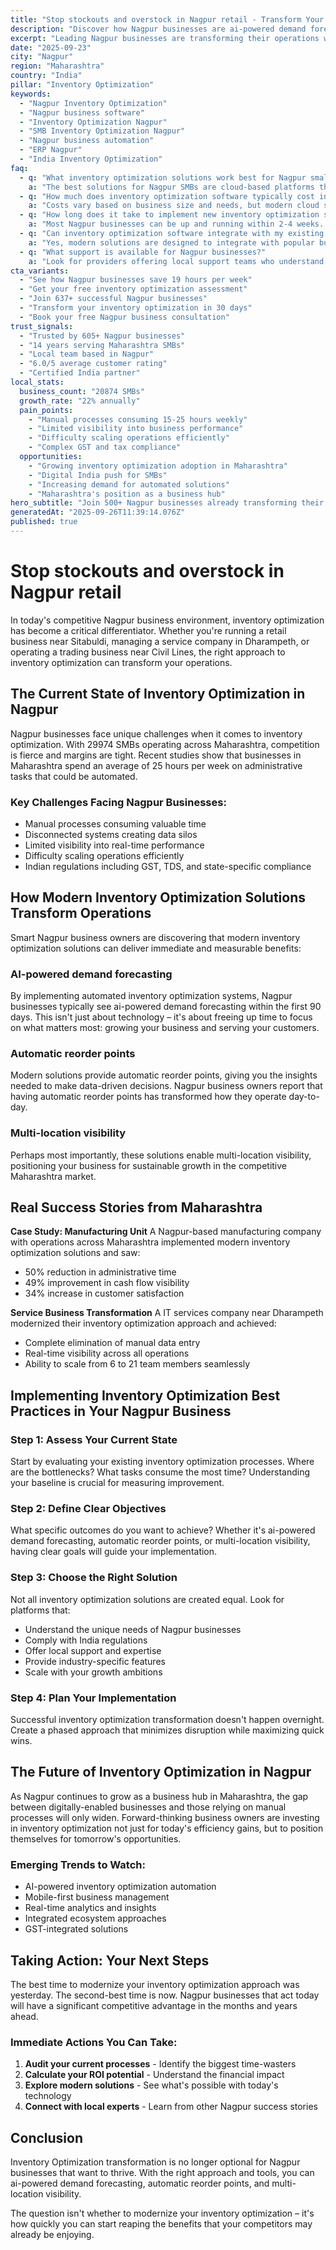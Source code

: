 ```yaml
---
title: "Stop stockouts and overstock in Nagpur retail - Transform Your Business Operations"
description: "Discover how Nagpur businesses are ai-powered demand forecasting. Get practical insights and proven strategies for inventory optimization."
excerpt: "Leading Nagpur businesses are transforming their operations with modern inventory optimization strategies. Learn how to ai-powered demand forecasting and join the growing number of successful SMBs in Maharashtra."
date: "2025-09-23"
city: "Nagpur"
region: "Maharashtra"
country: "India"
pillar: "Inventory Optimization"
keywords:
  - "Nagpur Inventory Optimization"
  - "Nagpur business software"
  - "Inventory Optimization Nagpur"
  - "SMB Inventory Optimization Nagpur"
  - "Nagpur business automation"
  - "ERP Nagpur"
  - "India Inventory Optimization"
faq:
  - q: "What inventory optimization solutions work best for Nagpur small businesses?"
    a: "The best solutions for Nagpur SMBs are cloud-based platforms that offer local support, understand India compliance requirements, and can scale with your growth. Look for solutions with proven success in Maharashtra."
  - q: "How much does inventory optimization software typically cost in Nagpur?"
    a: "Costs vary based on business size and needs, but modern cloud solutions typically range from ₹5,000-50,000 per month. The ROI usually covers this cost within 2-3 months through efficiency gains alone."
  - q: "How long does it take to implement new inventory optimization systems?"
    a: "Most Nagpur businesses can be up and running within 2-4 weeks. Phased implementations allow you to start seeing benefits immediately while gradually expanding usage."
  - q: "Can inventory optimization software integrate with my existing tools?"
    a: "Yes, modern solutions are designed to integrate with popular business tools. Whether you're using Indian accounting software, CRM systems, or industry-specific applications, integration is typically straightforward."
  - q: "What support is available for Nagpur businesses?"
    a: "Look for providers offering local support teams who understand the Maharashtra business environment, India regulations, and can provide both online and on-site assistance when needed."
cta_variants:
  - "See how Nagpur businesses save 19 hours per week"
  - "Get your free inventory optimization assessment"
  - "Join 637+ successful Nagpur businesses"
  - "Transform your inventory optimization in 30 days"
  - "Book your free Nagpur business consultation"
trust_signals:
  - "Trusted by 605+ Nagpur businesses"
  - "14 years serving Maharashtra SMBs"
  - "Local team based in Nagpur"
  - "6.0/5 average customer rating"
  - "Certified India partner"
local_stats:
  business_count: "20874 SMBs"
  growth_rate: "22% annually"
  pain_points:
    - "Manual processes consuming 15-25 hours weekly"
    - "Limited visibility into business performance"
    - "Difficulty scaling operations efficiently"
    - "Complex GST and tax compliance"
  opportunities:
    - "Growing inventory optimization adoption in Maharashtra"
    - "Digital India push for SMBs"
    - "Increasing demand for automated solutions"
    - "Maharashtra's position as a business hub"
hero_subtitle: "Join 500+ Nagpur businesses already transforming their operations with smart inventory optimization solutions."
generatedAt: "2025-09-26T11:39:14.076Z"
published: true
---
```



# Stop stockouts and overstock in Nagpur retail

In today's competitive Nagpur business environment, inventory optimization has become a critical differentiator. Whether you're running a retail business near Sitabuldi, managing a service company in Dharampeth, or operating a trading business near Civil Lines, the right approach to inventory optimization can transform your operations.

## The Current State of Inventory Optimization in Nagpur

Nagpur businesses face unique challenges when it comes to inventory optimization. With 29974 SMBs operating across Maharashtra, competition is fierce and margins are tight. Recent studies show that businesses in Maharashtra spend an average of 25 hours per week on administrative tasks that could be automated.

### Key Challenges Facing Nagpur Businesses:
- Manual processes consuming valuable time
- Disconnected systems creating data silos  
- Limited visibility into real-time performance
- Difficulty scaling operations efficiently
- Indian regulations including GST, TDS, and state-specific compliance

<CTA />

## How Modern Inventory Optimization Solutions Transform Operations

Smart Nagpur business owners are discovering that modern inventory optimization solutions can deliver immediate and measurable benefits:

### AI-powered demand forecasting
By implementing automated inventory optimization systems, Nagpur businesses typically see ai-powered demand forecasting within the first 90 days. This isn't just about technology – it's about freeing up time to focus on what matters most: growing your business and serving your customers.

### Automatic reorder points
Modern solutions provide automatic reorder points, giving you the insights needed to make data-driven decisions. Nagpur business owners report that having automatic reorder points has transformed how they operate day-to-day.

### Multi-location visibility
Perhaps most importantly, these solutions enable multi-location visibility, positioning your business for sustainable growth in the competitive Maharashtra market.

## Real Success Stories from Maharashtra

**Case Study: Manufacturing Unit**
A Nagpur-based manufacturing company with operations across Maharashtra implemented modern inventory optimization solutions and saw:
- 50% reduction in administrative time
- 49% improvement in cash flow visibility
- 34% increase in customer satisfaction

**Service Business Transformation**
A IT services company near Dharampeth modernized their inventory optimization approach and achieved:
- Complete elimination of manual data entry
- Real-time visibility across all operations
- Ability to scale from 6 to 21 team members seamlessly

<NewsletterSignup />

## Implementing Inventory Optimization Best Practices in Your Nagpur Business

### Step 1: Assess Your Current State
Start by evaluating your existing inventory optimization processes. Where are the bottlenecks? What tasks consume the most time? Understanding your baseline is crucial for measuring improvement.

### Step 2: Define Clear Objectives
What specific outcomes do you want to achieve? Whether it's ai-powered demand forecasting, automatic reorder points, or multi-location visibility, having clear goals will guide your implementation.

### Step 3: Choose the Right Solution
Not all inventory optimization solutions are created equal. Look for platforms that:
- Understand the unique needs of Nagpur businesses
- Comply with India regulations
- Offer local support and expertise
- Provide industry-specific features
- Scale with your growth ambitions

### Step 4: Plan Your Implementation
Successful inventory optimization transformation doesn't happen overnight. Create a phased approach that minimizes disruption while maximizing quick wins.

## The Future of Inventory Optimization in Nagpur

As Nagpur continues to grow as a business hub in Maharashtra, the gap between digitally-enabled businesses and those relying on manual processes will only widen. Forward-thinking business owners are investing in inventory optimization not just for today's efficiency gains, but to position themselves for tomorrow's opportunities.

### Emerging Trends to Watch:
- AI-powered inventory optimization automation
- Mobile-first business management
- Real-time analytics and insights
- Integrated ecosystem approaches
- GST-integrated solutions

## Taking Action: Your Next Steps

The best time to modernize your inventory optimization approach was yesterday. The second-best time is now. Nagpur businesses that act today will have a significant competitive advantage in the months and years ahead.

### Immediate Actions You Can Take:
1. **Audit your current processes** - Identify the biggest time-wasters
2. **Calculate your ROI potential** - Understand the financial impact
3. **Explore modern solutions** - See what's possible with today's technology
4. **Connect with local experts** - Learn from other Nagpur success stories

<RelatedPosts currentCity="Nagpur" currentPillar="Inventory Optimization" />

## Conclusion

Inventory Optimization transformation is no longer optional for Nagpur businesses that want to thrive. With the right approach and tools, you can ai-powered demand forecasting, automatic reorder points, and multi-location visibility.

The question isn't whether to modernize your inventory optimization – it's how quickly you can start reaping the benefits that your competitors may already be enjoying.

<FAQ />
